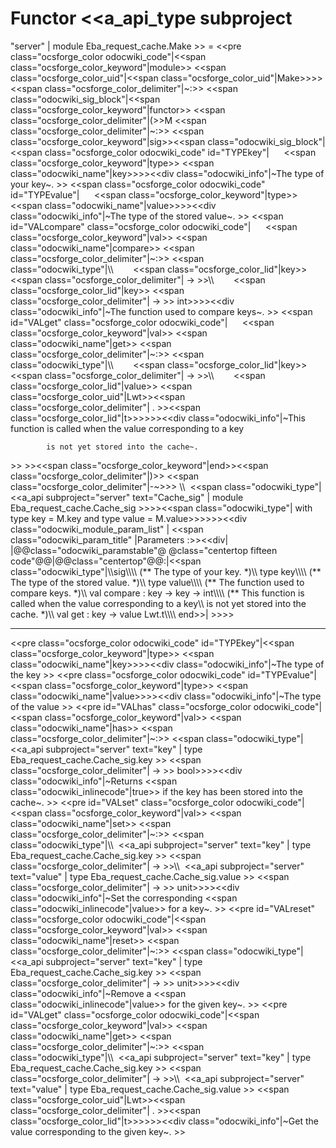 =Functor <<a_api_type subproject="server" | module Eba_request_cache.Make >> =
<<pre class="ocsforge_color odocwiki_code"|<<span class="ocsforge_color_keyword"|module>> <<span class="ocsforge_color_uid"|<<span class="ocsforge_color_uid"|Make>>>> <<span class="ocsforge_color_delimiter"|~:>> <<span class="odocwiki_sig_block"|<<span class="ocsforge_color_keyword"|functor>> <<span class="ocsforge_color_delimiter"|(>>M <<span class="ocsforge_color_delimiter"|~:>> <<span class="ocsforge_color_keyword"|sig>><<span class="odocwiki_sig_block"|<<span class="ocsforge_color odocwiki_code" id="TYPEkey"|      <<span class="ocsforge_color_keyword"|type>> <<span class="odocwiki_name"|key>>>><<div class="odocwiki_info"|~The type of your key~.
>>
<<span class="ocsforge_color odocwiki_code" id="TYPEvalue"|      <<span class="ocsforge_color_keyword"|type>> <<span class="odocwiki_name"|value>>>><<div class="odocwiki_info"|~The type of the stored value~.
>>
<<span id="VALcompare" class="ocsforge_color odocwiki_code"|      <<span class="ocsforge_color_keyword"|val>> <<span class="odocwiki_name"|compare>> <<span class="ocsforge_color_delimiter"|~:>> <<span class="odocwiki_type"|\\        <<span class="ocsforge_color_lid"|key>> <<span class="ocsforge_color_delimiter"| -> >>\\        <<span class="ocsforge_color_lid"|key>> <<span class="ocsforge_color_delimiter"| -> >> int>>>><<div class="odocwiki_info"|~The function used to compare keys~.
>>
<<span id="VALget" class="ocsforge_color odocwiki_code"|      <<span class="ocsforge_color_keyword"|val>> <<span class="odocwiki_name"|get>> <<span class="ocsforge_color_delimiter"|~:>> <<span class="odocwiki_type"|\\        <<span class="ocsforge_color_lid"|key>> <<span class="ocsforge_color_delimiter"| -> >>\\        <<span class="ocsforge_color_lid"|value>> <<span class="ocsforge_color_uid"|Lwt>><<span class="ocsforge_color_delimiter"| . >><<span class="ocsforge_color_lid"|t>>>>>><<div class="odocwiki_info"|~This function is called when the value corresponding to a key
         is not yet stored into the cache~.
>>
>><<span class="ocsforge_color_keyword"|end>><<span class="ocsforge_color_delimiter"|)>> <<span class="ocsforge_color_delimiter"|-~>>> \\  <<span class="odocwiki_type"|<<a_api subproject="server" text="Cache_sig" | module Eba_request_cache.Cache_sig >>>><<span class="odocwiki_type"| with type key = M.key and type value = M.value>>>>>><<div class="odocwiki_module_param_list" | <<span class="odocwiki_param_title" |Parameters :>><<div|
|@@class="odocwiki_paramstable"@ @class="centertop fifteen code"@@{{{M}}}|@@class="centertop"@@:|<<span class="odocwiki_type"|\\sig\\\\     (** The type of your key. *)\\     type key\\\\     (** The type of the stored value. *)\\     type value\\\\     (** The function used to compare keys. *)\\     val compare : key -> key -> int\\\\     (** This function is called when the value corresponding to a key\\         is not yet stored into the cache. *)\\     val get : key -> value Lwt.t\\\\   end>>|
>>>>

----
<<pre class="ocsforge_color odocwiki_code" id="TYPEkey"|<<span class="ocsforge_color_keyword"|type>> <<span class="odocwiki_name"|key>>>><<div class="odocwiki_info"|~The type of the key
>>
<<pre class="ocsforge_color odocwiki_code" id="TYPEvalue"|<<span class="ocsforge_color_keyword"|type>> <<span class="odocwiki_name"|value>>>><<div class="odocwiki_info"|~The type of the value
>>
<<pre id="VALhas" class="ocsforge_color odocwiki_code"|<<span class="ocsforge_color_keyword"|val>> <<span class="odocwiki_name"|has>> <<span class="ocsforge_color_delimiter"|~:>> <<span class="odocwiki_type"|<<a_api subproject="server" text="key" | type Eba_request_cache.Cache_sig.key >> <<span class="ocsforge_color_delimiter"| -> >> bool>>>><<div class="odocwiki_info"|~Returns <<span class="odocwiki_inlinecode"|true>> if the key has been stored into the cache~.
>>
<<pre id="VALset" class="ocsforge_color odocwiki_code"|<<span class="ocsforge_color_keyword"|val>> <<span class="odocwiki_name"|set>> <<span class="ocsforge_color_delimiter"|~:>> <<span class="odocwiki_type"|\\  <<a_api subproject="server" text="key" | type Eba_request_cache.Cache_sig.key >> <<span class="ocsforge_color_delimiter"| -> >>\\  <<a_api subproject="server" text="value" | type Eba_request_cache.Cache_sig.value >> <<span class="ocsforge_color_delimiter"| -> >> unit>>>><<div class="odocwiki_info"|~Set the corresponding <<span class="odocwiki_inlinecode"|value>> for a key~.
>>
<<pre id="VALreset" class="ocsforge_color odocwiki_code"|<<span class="ocsforge_color_keyword"|val>> <<span class="odocwiki_name"|reset>> <<span class="ocsforge_color_delimiter"|~:>> <<span class="odocwiki_type"|<<a_api subproject="server" text="key" | type Eba_request_cache.Cache_sig.key >> <<span class="ocsforge_color_delimiter"| -> >> unit>>>><<div class="odocwiki_info"|~Remove a <<span class="odocwiki_inlinecode"|value>> for the given key~.
>>
<<pre id="VALget" class="ocsforge_color odocwiki_code"|<<span class="ocsforge_color_keyword"|val>> <<span class="odocwiki_name"|get>> <<span class="ocsforge_color_delimiter"|~:>> <<span class="odocwiki_type"|\\  <<a_api subproject="server" text="key" | type Eba_request_cache.Cache_sig.key >> <<span class="ocsforge_color_delimiter"| -> >>\\  <<a_api subproject="server" text="value" | type Eba_request_cache.Cache_sig.value >> <<span class="ocsforge_color_uid"|Lwt>><<span class="ocsforge_color_delimiter"| . >><<span class="ocsforge_color_lid"|t>>>>>><<div class="odocwiki_info"|~Get the value corresponding to the given key~.
>>
